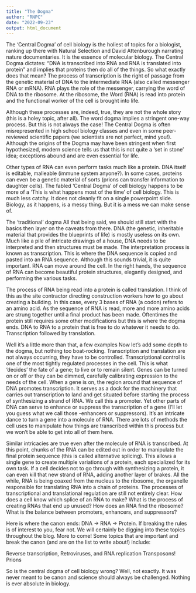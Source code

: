 ```yaml
---
title: "The Dogma"
author: "RNPC"
date: "2022-09-23"
output: html_document
---
```



The ‘Central Dogma’ of cell biology is the holiest of topics for a biologist, ranking up there with Natural Selection and David Attenburough narrating nature documentaries. It is the essence of molecular biology. The Central Dogma dictates: “DNA is transcribed into RNA and RNA is translated into protein” and implies that proteins then do all of the things. So what exactly does that mean? The process of transcription is the right of passage from the genetic material of DNA to the intermediate RNA (also called messenger RNA or mRNA). RNA plays the role of the messenger, carrying the word of DNA to the ribosome. At the ribosome, the Word (RNA) is read into protein and the functional worker of the cell is brought into life. 

Although these processes are, indeed, true, they are not the whole story (this is a holey topic, after all). The word dogma implies a stringent one-way process. But this is not always the case! The Central Dogma is often misrepresented in high school biology classes and even in some peer-reviewed scientific papers (we scientists are not perfect, mind you!). Although the origins of the Dogma may have been stringent when first hypothesized, modern science tells us that this is not quite a ‘set in stone’ idea; exceptions abound and are even essential for life. 

Other types of RNA can even perform tasks much like a protein. DNA itself is editable, malleable (immune system anyone?). In some cases, proteins can even be a genetic material of sorts (prions can transfer information to daughter cells). The fabled ‘Central Dogma’ of cell biology happens to be more of a ‘This is what happens most of the time’ of cell biology. This is much less catchy. It does not cleanly fit on a single powerpoint slide. Biology, as it happens, is a messy thing. But it is a mess we can make sense of.

The ‘traditional’ dogma
All that being said, we should still start with the basics then layer on the caveats from there. DNA (the genetic, inheritable material that provides the blueprints of life) is mostly useless on its own. Much like a pile of intricate drawings of a house, DNA needs to be interpreted and then structures must be made. The interpretation process is known as transcription. This is where the DNA sequence is copied and pasted into an RNA sequence. Although this sounds trivial, it is quite important. RNA can move around the cell. In the right hands, the sequence of RNA can become beautiful protein structures, elegantly designed, and performing the various tasks. 

The process of RNA being read into a protein is called translation. I think of this as the site contractor directing construction workers how to go about creating a building. In this case, every 3 bases of RNA (a codon) refers to an amino acid. As the sequence of RNA is read, more and more amino acids are strung together until a final product has been made. Oftentimes the protein still requires some other modifications but this is where the dogma ends. DNA to RNA to a protein that is free to do whatever it needs to do. Transcription followed by translation.

Well it’s a little more than that, a few examples
Now let’s add some depth to the dogma, but nothing too boat-rocking. Transcription and translation are not always occurring, they have to be controlled. Transcriptional control is one of the most tightly regulated processes in the cell. This is what ‘decides’ the fate of a gene; to live or to remain silent. Genes can be turned on or off or they can be dimmed, carefully calibrating expression to the needs of the cell. When a gene is on, the region around that sequence of DNA promotes transcription. It serves as a dock for the machinery that carries out transcription to land and get situated before starting the process of synthesizing a strand of RNA. We call this a promoter. Yet other parts of DNA can serve to enhance or suppress the transcription of a gene (I’ll let you guess what we call those -enhancers or suppressors). It’s an intricate dance to turn a gene into a molecule of RNA. There are lots of methods the cell uses to manipulate how things are transcribed within this process but we won’t be able to get into all of them here. 

Similar intricacies are true even after the molecule of RNA is transcribed. At this point, chunks of the RNA can be edited out in order to manipulate the final protein sequence (this is called alternative splicing). This allows a single gene to create multiple variations of a protein, each specialized for its own task. If a cell decides not to go through with synthesizing a protein, it can even kill that new strand of RNA, adding another layer of brakes. All the while, RNA is being coaxed from the nucleus to the ribosome, the organelle responsible for translating RNA into a chain of proteins. The processes of transcriptional and translational regulation are still not entirely clear. How does a cell know which splice of an RNA to make? What is the process of creating RNAs that end up unused? How does an RNA find the ribosome? What is the balance between promoters, enhancers, and suppressors? 

Here is where the canon ends: DNA → RNA → Protein. If breaking the rules is of interest to you, fear not. We will certainly be digging into these topics throughout the blog. More to come! Some topics that are important and break the canon (and are on the list to write about!) include: 

Reverse transcription, Retroviruses, and RNA replication
Transposons!
Prions 

So is the central dogma of cell biology wrong? Well, not exactly. It was never meant to be canon and science should always be challenged. Nothing is ever absolute in biology.


